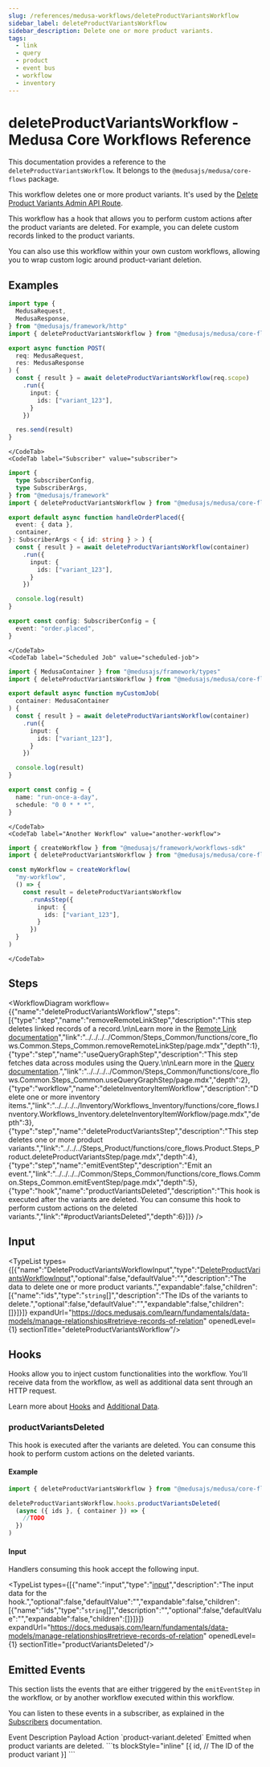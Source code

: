 ```yaml
---
slug: /references/medusa-workflows/deleteProductVariantsWorkflow
sidebar_label: deleteProductVariantsWorkflow
sidebar_description: Delete one or more product variants.
tags:
  - link
  - query
  - product
  - event bus
  - workflow
  - inventory
---
```



# deleteProductVariantsWorkflow - Medusa Core Workflows Reference

This documentation provides a reference to the `deleteProductVariantsWorkflow`. It belongs to the `@medusajs/medusa/core-flows` package.

This workflow deletes one or more product variants. It's used by the 
[Delete Product Variants Admin API Route](https://docs.medusajs.com/api/admin#products\_deleteproductsidvariantsvariant\_id).

This workflow has a hook that allows you to perform custom actions after the product variants are deleted. For example, 
you can delete custom records linked to the product variants.

You can also use this workflow within your own custom workflows, allowing you to wrap custom logic around product-variant deletion.

<SourceCodeLink link="https://github.com/medusajs/medusa/blob/e0b5bb0b224458ebc8c93111e72f9a10aecf0275/packages/core/core-flows/src/product/workflows/delete-product-variants.ts#L54" />

## Examples

<CodeTabs group="workflow-exection">
    <CodeTab label="API Route" value="api-route">
    
```ts title="src/api/workflow/route.ts"
import type {
  MedusaRequest,
  MedusaResponse,
} from "@medusajs/framework/http"
import { deleteProductVariantsWorkflow } from "@medusajs/medusa/core-flows"

export async function POST(
  req: MedusaRequest,
  res: MedusaResponse
) {
  const { result } = await deleteProductVariantsWorkflow(req.scope)
    .run({
      input: {
        ids: ["variant_123"],
      }
    })

  res.send(result)
}
```

    </CodeTab>
    <CodeTab label="Subscriber" value="subscriber">
    
```ts title="src/subscribers/order-placed.ts"
import {
  type SubscriberConfig,
  type SubscriberArgs,
} from "@medusajs/framework"
import { deleteProductVariantsWorkflow } from "@medusajs/medusa/core-flows"

export default async function handleOrderPlaced({
  event: { data },
  container,
}: SubscriberArgs < { id: string } > ) {
  const { result } = await deleteProductVariantsWorkflow(container)
    .run({
      input: {
        ids: ["variant_123"],
      }
    })

  console.log(result)
}

export const config: SubscriberConfig = {
  event: "order.placed",
}
```

    </CodeTab>
    <CodeTab label="Scheduled Job" value="scheduled-job">
    
```ts title="src/jobs/message-daily.ts"
import { MedusaContainer } from "@medusajs/framework/types"
import { deleteProductVariantsWorkflow } from "@medusajs/medusa/core-flows"

export default async function myCustomJob(
  container: MedusaContainer
) {
  const { result } = await deleteProductVariantsWorkflow(container)
    .run({
      input: {
        ids: ["variant_123"],
      }
    })

  console.log(result)
}

export const config = {
  name: "run-once-a-day",
  schedule: "0 0 * * *",
}
```

    </CodeTab>
    <CodeTab label="Another Workflow" value="another-workflow">
    
```ts title="src/workflows/my-workflow.ts"
import { createWorkflow } from "@medusajs/framework/workflows-sdk"
import { deleteProductVariantsWorkflow } from "@medusajs/medusa/core-flows"

const myWorkflow = createWorkflow(
  "my-workflow",
  () => {
    const result = deleteProductVariantsWorkflow
      .runAsStep({
        input: {
          ids: ["variant_123"],
        }
      })
  }
)
```

    </CodeTab>
  </CodeTabs>

## Steps

<WorkflowDiagram workflow={{"name":"deleteProductVariantsWorkflow","steps":[{"type":"step","name":"removeRemoteLinkStep","description":"This step deletes linked records of a record.\n\nLearn more in the [Remote Link documentation](https://docs.medusajs.com/learn/fundamentals/module-links/remote-link#cascade-delete-linked-records)","link":"../../../../Common/Steps_Common/functions/core_flows.Common.Steps_Common.removeRemoteLinkStep/page.mdx","depth":1},{"type":"step","name":"useQueryGraphStep","description":"This step fetches data across modules using the Query.\n\nLearn more in the [Query documentation](https://docs.medusajs.com/learn/fundamentals/module-links/query).","link":"../../../../Common/Steps_Common/functions/core_flows.Common.Steps_Common.useQueryGraphStep/page.mdx","depth":2},{"type":"workflow","name":"deleteInventoryItemWorkflow","description":"Delete one or more inventory items.","link":"../../../../Inventory/Workflows_Inventory/functions/core_flows.Inventory.Workflows_Inventory.deleteInventoryItemWorkflow/page.mdx","depth":3},{"type":"step","name":"deleteProductVariantsStep","description":"This step deletes one or more product variants.","link":"../../../Steps_Product/functions/core_flows.Product.Steps_Product.deleteProductVariantsStep/page.mdx","depth":4},{"type":"step","name":"emitEventStep","description":"Emit an event.","link":"../../../../Common/Steps_Common/functions/core_flows.Common.Steps_Common.emitEventStep/page.mdx","depth":5},{"type":"hook","name":"productVariantsDeleted","description":"This hook is executed after the variants are deleted. You can consume this hook to perform custom actions on the deleted variants.","link":"#productVariantsDeleted","depth":6}]}} />

## Input

<TypeList types={[{"name":"DeleteProductVariantsWorkflowInput","type":"[DeleteProductVariantsWorkflowInput](../../../../types/core_flows.DeleteProductVariantsWorkflowInput/page.mdx)","optional":false,"defaultValue":"","description":"The data to delete one or more product variants.","expandable":false,"children":[{"name":"ids","type":"`string`[]","description":"The IDs of the variants to delete.","optional":false,"defaultValue":"","expandable":false,"children":[]}]}]} expandUrl="https://docs.medusajs.com/learn/fundamentals/data-models/manage-relationships#retrieve-records-of-relation" openedLevel={1} sectionTitle="deleteProductVariantsWorkflow"/>

## Hooks

Hooks allow you to inject custom functionalities into the workflow. You'll receive data from the workflow, as well as additional data sent through an HTTP request.

Learn more about [Hooks](https://docs.medusajs.com/learn/fundamentals/workflows/workflow-hooks) and [Additional Data](https://docs.medusajs.com/learn/fundamentals/api-routes/additional-data).

### productVariantsDeleted

This hook is executed after the variants are deleted. You can consume this hook to perform custom actions on the deleted variants.

#### Example

```ts
import { deleteProductVariantsWorkflow } from "@medusajs/medusa/core-flows"

deleteProductVariantsWorkflow.hooks.productVariantsDeleted(
  (async ({ ids }, { container }) => {
    //TODO
  })
)
```

#### Input

Handlers consuming this hook accept the following input.

<TypeList types={[{"name":"input","type":"[input](../../../core_flows.Product.Workflows_Product/page.mdx#__type-19)","description":"The input data for the hook.","optional":false,"defaultValue":"","expandable":false,"children":[{"name":"ids","type":"`string`[]","description":"","optional":false,"defaultValue":"","expandable":false,"children":[]}]}]} expandUrl="https://docs.medusajs.com/learn/fundamentals/data-models/manage-relationships#retrieve-records-of-relation" openedLevel={1} sectionTitle="productVariantsDeleted"/>

## Emitted Events

This section lists the events that are either triggered by the `emitEventStep` in the workflow, or by another workflow executed within this workflow.

You can listen to these events in a subscriber, as explained in the [Subscribers](https://docs.medusajs.com/learn/fundamentals/events-and-subscribers) documentation.

<Table>
  <Table.Header>
    <Table.Row>
      <Table.HeaderCell>
Event
</Table.HeaderCell>
      <Table.HeaderCell>
Description
</Table.HeaderCell>
      <Table.HeaderCell>
Payload
</Table.HeaderCell>
      <Table.HeaderCell>
Action
</Table.HeaderCell>
    </Table.Row>
  </Table.Header>
  <Table.Body>
    <Table.Row>
      <Table.Cell>
`product-variant.deleted`
</Table.Cell>
      <Table.Cell>
Emitted when product variants are deleted.
</Table.Cell>
      <Table.Cell>
```ts blockStyle="inline"
[{
  id, // The ID of the product variant
}]
```
</Table.Cell>
      <Table.Cell>
<CopyGeneratedSnippetButton tooltipText="Copy subscriber for event" type="subscriber" options={{
        event: "product-variant.deleted",
        payload: `\`\`\`ts
[{
  id, // The ID of the product variant
}]
\`\`\``
        }}/>
</Table.Cell>
    </Table.Row>
  </Table.Body>
</Table>
